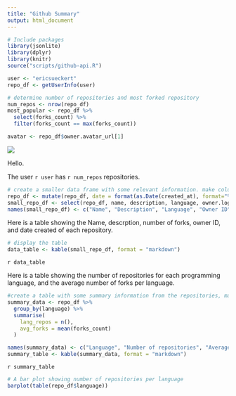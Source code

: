 ```yaml
---
title: "Github Summary"
output: html_document
---
```


```r
# Include packages
library(jsonlite)
library(dplyr)
library(knitr)
source("scripts/github-api.R")

user <- "ericsueckert"
repo_df <- getUserInfo(user)

# determine number of repositories and most forked repository
num_repos <- nrow(repo_df)
most_popular <- repo_df %>%
  select(forks_count) %>%
  filter(forks_count == max(forks_count))

avatar <- repo_df$owner.avatar_url[1]

```

![](`r avatar`)


Hello.  

The user `r user` has `r num_repos` repositories.

```r
# create a smaller data frame with some relevant information. make column titles more readable
repo_df <- mutate(repo_df, date = format(as.Date(created_at), format="%B %d %Y"))
small_repo_df <- select(repo_df, name, description, language, owner.login, date)
names(small_repo_df) <- c("Name", "Description", "Language", "Owner ID", "Date Created")

```

Here is a table showing the Name, descrption, number of forks, owner ID, and date created of each repository. 

```r
# display the table
data_table <- kable(small_repo_df, format = "markdown")

```

`r data_table`  
  
Here is a table showing the number of repositories for each programming language, and the average number of forks per language.
```r
#create a table with some summary information from the repositories, make column names readable, and display
summary_data <- repo_df %>%
  group_by(language) %>%
  summarise(
    lang_repos = n(),
    avg_forks = mean(forks_count)
  )

names(summary_data) <- c("Language", "Number of repositories", "Average number of forks")
summary_table <- kable(summary_data, format = "markdown")


```

`r summary_table`  

```r

# A bar plot showing number of repositories per language
barplot(table(repo_df$language))
```
